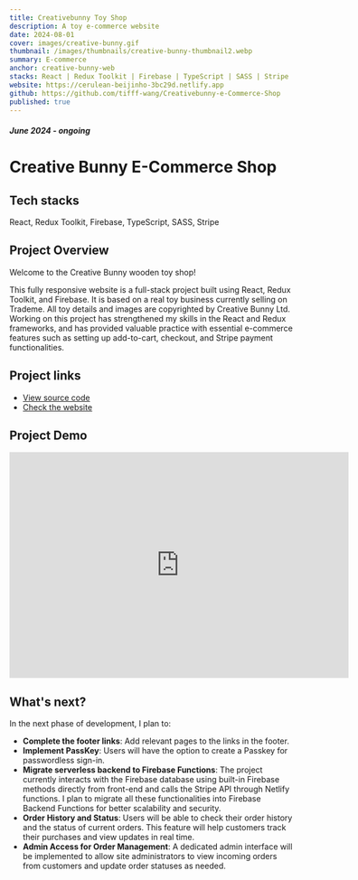 ```yaml
---
title: Creativebunny Toy Shop
description: A toy e-commerce website
date: 2024-08-01
cover: images/creative-bunny.gif
thumbnail: /images/thumbnails/creative-bunny-thumbnail2.webp
summary: E-commerce
anchor: creative-bunny-web
stacks: React | Redux Toolkit | Firebase | TypeScript | SASS | Stripe
website: https://cerulean-beijinho-3bc29d.netlify.app
github: https://github.com/tifff-wang/Creativebunny-e-Commerce-Shop
published: true
---
```


##### June 2024 - ongoing

# Creative Bunny E-Commerce Shop

## Tech stacks

React, Redux Toolkit, Firebase, TypeScript, SASS, Stripe

## Project Overview

Welcome to the Creative Bunny wooden toy shop!

This fully responsive website is a full-stack project built using React, Redux Toolkit, and Firebase.
It is based on a real toy business currently selling on Trademe. All toy details
and images are copyrighted by Creative Bunny Ltd. Working on this project has strengthened
my skills in the React and Redux frameworks, and has provided valuable practice with
essential e-commerce features such as setting up add-to-cart, checkout, and Stripe
payment functionalities.

## Project links

<ul>
    <li>
        <a
            href="https://github.com/tifff-wang/Creativebunny-e-Commerce-Shop"
            target="_blank"
        >
            View source code
        </a>
    </li>
    <li>
        <a href="https://cerulean-beijinho-3bc29d.netlify.app" target="_blank">
            Check the website
        </a>
    </li>
</ul>

## Project Demo

<iframe
    width="600"
    height="400"
    frameBorder="0"
    allow="autoplay"
    src="https:&#x2F;&#x2F;www.canva.com&#x2F;design&#x2F;DAGHtXPYROA&#x2F;Y5_x6hyT4rsHqeZpO48n_Q&#x2F;watch?embed"
    allowfullscreen="allowFullScreen"
></iframe>

## What's next?

In the next phase of development, I plan to:

-   **Complete the footer links**: Add relevant pages to the links in the footer.
-   **Implement PassKey**: Users will have the option to create a Passkey for passwordless sign-in.
-   **Migrate serverless backend to Firebase Functions**: The project currently interacts with the Firebase database using built-in Firebase methods directly from front-end and calls the Stripe API through Netlify functions. I plan to migrate all these functionalities into Firebase Backend Functions for better scalability and security.
-   **Order History and Status**: Users will be able to check their order history and the status of current orders. This feature will help customers track their purchases and view updates in real time.
-   **Admin Access for Order Management**: A dedicated admin interface will be implemented to allow site administrators to view incoming orders from customers and update order statuses as needed.
